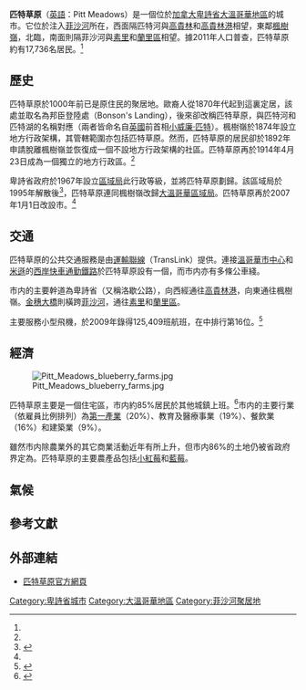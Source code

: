 {{noteTA
|1=zh-cn:不列颠哥伦比亚;zh-hk:卑詩;zh-tw:英屬哥倫比亞
}}
{{Infobox City
|chinese_name           = 匹特草原
|official_name          = Pitt Meadows
|nickname               = 
|motto                  = Prosperity Through Endeavour
|image_skyline          = 
|imagesize              = 
|image_caption          = 
|image_flag             = 
|image_seal             = 
|image_map              = GVRD Pitt Meadows.svg
|mapsize                = 
|map_caption            = 匹特草原在[[大溫哥華地區|大溫哥華地區]]的位置
|subdivision_type       = [[國家|國家]]
|subdivision_name       = [[加拿大|加拿大]]
|subdivision_type1      = [[省|省]]
|subdivision_name1      = [[不列颠哥伦比亚|-{zh-hant:卑詩; zh-cn:不列颠哥伦比亚; zh-tw:英屬哥倫比亞;}-]]
|subdivision_type2      = [[不列顛哥倫比亞省行政區劃|區域]]
|subdivision_name2      = [[大溫哥華區域局|大溫哥華區域局]]
|leader_title           = 市長
|leader_name            = Deb Walters
|City_board_type        =
|City_board_name1       =
|City_board_title1      =
|City_board_name2       =
|City_board_name3       =
|City_board_name4       =
|City_board_name5       =
|City_board_name6       =
|City_board_name7       =
|City_board_name8       =
|City_board_name9       =
|City_board_name10      =
|City_board_name11      =
|City_board_name12      =
|found_title            = 成立
|found_date             = 1914年4月23日（設區）<ref name="PMHistory">[http://www.pittmeadows.bc.ca/EN/main/residents/43/754.html Pitt Meadows - History] {{Wayback|url=http://www.pittmeadows.bc.ca/EN/main/residents/43/754.html |date=20091123171539 }} - 匹特草原官方網頁 歷史頁面</ref><br />2007年1月1日（改設市）<ref name="City">[http://www.pittmeadows.bc.ca/EN/main/cityhall/44/archives/press/1888.html Pitt Meadows to Become a City in 2007] {{Wayback|url=http://www.pittmeadows.bc.ca/EN/main/cityhall/44/archives/press/1888.html |date=20140308194433 }} - 匹特草原官方網頁新聞稿（2006年10月4日）</ref>
|area_magnitude         = 
|area_total             = 
|TotalArea_sq_mi        = 
|area_land              = 86.51
|LandArea_sq_mi         = 
|area_water             = 
|WaterArea_sq_mi        = 
|area_water_percent     = 
|area_urban             =
|UrbanArea_sq_mi        =
|area_metro             = 
|MetroArea_sq_mi        =
|population_as_of       = 2011年
|population_note        = 
|population_total       = 17,736<ref name="StatsCan2006">{{Cite web |url=http://www12.statcan.ca/census-recensement/2011/dp-pd/prof/details/page.cfm?Lang=E&Geo1=CSD&Code1=5915070&Geo2=CD&Code2=5915&Data=Count&SearchText=Pitt%20Meadows&SearchType=Begins&SearchPR=01&B1=All&Custom=&TABID=1 |title=2011 Community Profiles - Census Subdivision |accessdate=2012-08-25 |archive-date=2014-03-18 |archive-url=https://web.archive.org/web/20140318235831/http://www12.statcan.ca/census-recensement/2011/dp-pd/prof/details/page.cfm?Lang=E |dead-url=no }}</ref>
|population_metro       = 
|population_urban       = 
|population_density     = 205.0
|population_density_mi2 = 
|timezone               = 太平洋標準時間
|utc_offset             = -8
|timezone_DST           = 太平洋日光節約時間
|utc_offset_DST         = -7
|latd= |latm= |lats= |latNS=
|longd= |longm= |longs= |longEW=
|elevation              = 8
|elevation_ft           = 
|website                = [http://www.pittmeadows.bc.ca/EN/index.html 匹特草原官方網頁]
|footnotes              = 
}}

'''匹特草原'''（[[英語|英語]]：Pitt Meadows）是一個位於[[加拿大|加拿大]][[卑詩省|卑詩省]][[大溫哥華地區|大溫哥華地區]]的城市。它位於{{tsl|en|Pitt River|匹特河}}注入[[菲沙河|菲沙河]]所在，西面隔匹特河與[[高貴林|高貴林]]和[[高貴林港|高貴林港]]相望，東鄰[[楓樹嶺|楓樹嶺]]，北臨{{tsl|en|Pitt Lake|匹特湖}}，南面則隔菲沙河與[[素里|素里]]和[[蘭里區|蘭里區]]相望。據2011年人口普查，匹特草原約有17,736名居民。<ref name="StatsCan2006"/>

== 歷史 ==
匹特草原於1000年前已是原住民的聚居地。歐裔人從1870年代起到這裏定居，該處並取名為邦臣登陸處（Bonson's Landing），後來卻改稱匹特草原，與匹特河和匹特湖的名稱對應（兩者皆命名自[[英國|英國]]前首相[[小威廉·皮特|小威廉·匹特]]）。楓樹嶺於1874年設立地方行政架構，其管轄範圍亦包括匹特草原。然而，匹特草原的居民卻於1892年申請脫離楓樹嶺並恢復成一個不設地方行政架構的社區。匹特草原再於1914年4月23日成為一個獨立的地方行政區。<ref name="PMHistory"/>

卑詩省政府於1967年設立[[不列顛哥倫比亞省行政區劃|區域局]]此行政等級，並將匹特草原劃歸{{tsl|en|Dewdney-Alouette Regional District|杜德尼-亞魯艾特區域局}}。該區域局於1995年解散後<ref>{{Cite web |url=http://www.env.gov.bc.ca/bcgn-bin/bcg10?name=14745 |title=BCGNIS Geographical Name Details |accessdate=2010-06-17 |archive-date=2007-08-15 |archive-url=https://archive.is/20070815195405/http://www.env.gov.bc.ca/bcgn-bin/bcg10?name=14745 |dead-url=no }}</ref>，匹特草原連同楓樹嶺改歸[[大溫哥華區域局|大溫哥華區域局]]。匹特草原再於2007年1月1日改設市。<ref name="City"/>

== 交通 ==
匹特草原的公共交通服務是由[[運輸聯線|運輸聯線]]（TransLink）提供。連接[[溫哥華市中心|溫哥華市中心]]和[[米遜_(卑詩省)|米遜]]的[[西岸快車|西岸快車]][[通勤鐵路|通勤鐵路]]於匹特草原設有一個{{tsl|en|Pitt Meadows Station|匹特草原站|車站}}，而市内亦有多條公車綫。

市内的主要幹道為卑詩省{{tsl|en|British Columbia Highway 7|英屬哥倫比亞7號省道|7號省道}}（又稱洛歇公路），向西經{{tsl|en|Pitt River Bridge|匹特河大橋}}通往[[高貴林港|高貴林港]]，向東通往楓樹嶺。[[金穗大橋|金穗大橋]]則橫跨[[菲沙河|菲沙河]]，通往[[素里|素里]]和[[蘭里區|蘭里區]]。

{{tsl|en|Pitt Meadows Airport|匹特草原機場}}主要服務小型飛機，於2009年錄得125,409班航班，在{{tsl|en|List of the busiest airports in Canada|加拿大最繁忙機場列表|加拿大全國最繁忙機場}}中排行第16位。<ref name="move">{{Cite web |url=http://www.statcan.gc.ca/pub/51-209-x/2010001/t002-eng.htm |title=Total aircraft movements by class of operation — NAV CANADA towers |accessdate=2010-06-17 |archive-date=2011-06-09 |archive-url=https://web.archive.org/web/20110609204315/http://www.statcan.gc.ca/pub/51-209-x/2010001/t002-eng.htm |dead-url=no }}</ref>

== 經濟 ==
[[File:Pitt_Meadows_blueberry_farms.jpg|thumb]]

匹特草原主要是一個住宅區，市内約85%居民於其他城鎮上班。<ref>{{Cite web |url=http://www.pittmeadows.bc.ca/assets/Economic%7EDevelopment/CommunityProfile.pdf |title=City of Pitt Meadows - Community Profile |access-date=2010-06-17 |archive-url=https://web.archive.org/web/20110706165738/http://www.pittmeadows.bc.ca/assets/Economic%7EDevelopment/CommunityProfile.pdf |archive-date=2011-07-06 |dead-url=yes }}</ref>市内的主要行業（依雇員比例排列）為[[第一產業|第一產業]]（20%）、教育及醫療事業（19%）、餐飲業（16%）和建築業（9%）。

雖然市内除農業外的其它商業活動近年有所上升，但市内86%的土地仍被省政府界定為{{tsl|en|Agricultural Land Reserve|農業保留地}}。匹特草原的主要農產品包括[[小紅莓|小紅莓]]和[[藍莓|藍莓]]。

== 氣候 ==
<div style="width:85%;">
<!--Infobox begins-->{{Infobox Weather <!-- Important: remove all unused fields-->
|collapsed=<!--Any entry in this line will make the template initially collapsed. Leave blank or remove line for uncollapsed.-->
|metric_first=yes <!--Any entry in this line will display metric first. Leave blank or remove line for imperial.-->
|single_line=yes <!--Any entry in this line will display metric and imperial units on same line. Leave blank or remove line for separate lines-->
|location = 匹特草原
|Jan_REC_Hi_°C =15.5
|Feb_REC_Hi_°C =19.5
|Mar_REC_Hi_°C =21
|Apr_REC_Hi_°C =29
|May_REC_Hi_°C =36
|Jun_REC_Hi_°C =35
|Jul_REC_Hi_°C =35
|Aug_REC_Hi_°C =35.5
|Sep_REC_Hi_°C =35.5
|Oct_REC_Hi_°C =30
|Nov_REC_Hi_°C =19.5
|Dec_REC_Hi_°C =17
|Year_REC_Hi_°C =36
|Jan_Hi_°C =5.4
|Feb_Hi_°C =8.4
|Mar_Hi_°C =11.4
|Apr_Hi_°C =14.6
|May_Hi_°C =17.3
|Jun_Hi_°C =20.5
|Jul_Hi_°C =23.4
|Aug_Hi_°C =23.8
|Sep_Hi_°C =20.9
|Oct_Hi_°C =15.2
|Nov_Hi_°C =8.7
|Dec_Hi_°C =5.8
|Year_Hi_°C=14.6
|Jan_Lo_°C =-1.2
|Feb_Lo_°C =0.4
|Mar_Lo_°C =1.6
|Apr_Lo_°C =4
|May_Lo_°C =6.8
|Jun_Lo_°C =9.8
|Jul_Lo_°C =11.5
|Aug_Lo_°C =11.4
|Sep_Lo_°C =8.5
|Oct_Lo_°C =5.4
|Nov_Lo_°C =1.8
|Dec_Lo_°C =-0.2
|Year_Lo_°C =5
|Jan_REC_Lo_°C =-19
|Feb_REC_Lo_°C =-14
|Mar_REC_Lo_°C =-9.4
|Apr_REC_Lo_°C =-5
|May_REC_Lo_°C =-1
|Jun_REC_Lo_°C =0.6
|Jul_REC_Lo_°C =4.4
|Aug_REC_Lo_°C =5
|Sep_REC_Lo_°C =-1
|Oct_REC_Lo_°C =-5.5
|Nov_REC_Lo_°C =-19
|Dec_REC_Lo_°C =-18
|Year_REC_Lo_°C =-19
|Jan_Precip_mm =215.2
|Feb_Precip_mm =170.3
|Mar_Precip_mm =145.1
|Apr_Precip_mm =134.5
|May_Precip_mm =105.9
|Jun_Precip_mm =79.8
|Jul_Precip_mm =56.8
|Aug_Precip_mm =67.6
|Sep_Precip_mm =74.1
|Oct_Precip_mm =147.3
|Nov_Precip_mm =274.7
|Dec_Precip_mm =236.7
|Year_Precip_mm =1708
|source = [[加拿大環境部|加拿大環境部]]<ref name="climate">[[加拿大環境部|Environment Canada]]—[http://www.climate.weatheroffice.ec.gc.ca/climate_normals/results_e.html?Province=ALL&StationName=Pitt%20Meadows%20&SearchType=BeginsWith&LocateBy=Province&Proximity=25&ProximityFrom=City&StationNumber=&IDType=MSC&CityName=&ParkName=&LatitudeDegrees=&LatitudeMinutes=&LongitudeDegrees=&LongitudeMinutes=&NormalsClass=A&SelNormals=&StnId=682&&autofwd=1 Canadian Climate Normals 1971–2000], accessed 11 July 2009</ref>
|accessdate = 2009-07-11
}}<!--Infobox ends--></div>

== 參考文獻 ==
{{reflist|2}}

== 外部連結 ==
{{commonscat|Pitt Meadows}}
* [http://www.pittmeadows.bc.ca/EN/index.html 匹特草原官方網頁]{{Wayback|url=http://www.pittmeadows.bc.ca/EN/index.html |date=20100628033033 }}

{{不列颠哥伦比亚省行政区划}}
{{大溫哥華地區}}
{{Authority control}}
[[Category:卑詩省城市|Category:卑詩省城市]]
[[Category:大溫哥華地區|Category:大溫哥華地區]]
[[Category:菲沙河聚居地|Category:菲沙河聚居地]]